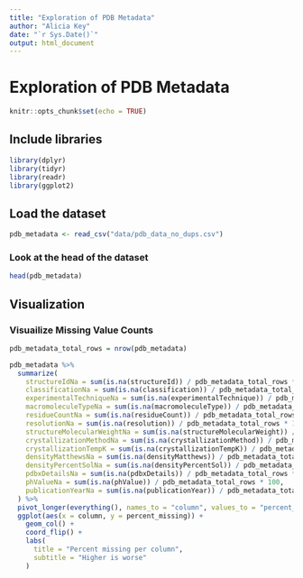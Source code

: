 ```yaml
---
title: "Exploration of PDB Metadata"
author: "Alicia Key"
date: "`r Sys.Date()`"
output: html_document
---
```


# Exploration of PDB Metadata

```r
knitr::opts_chunk$set(echo = TRUE)
```

## Include libraries

```r
library(dplyr)
library(tidyr)
library(readr)
library(ggplot2)
```

## Load the dataset

```r
pdb_metadata <- read_csv("data/pdb_data_no_dups.csv")
```

### Look at the head of the dataset

```r
head(pdb_metadata)
```

## Visualization

### Visuailize Missing Value Counts

```r
pdb_metadata_total_rows = nrow(pdb_metadata)

pdb_metadata %>%
  summarize(
    structureIdNa = sum(is.na(structureId)) / pdb_metadata_total_rows * 100,
    classificationNa = sum(is.na(classification)) / pdb_metadata_total_rows * 100,
    experimentalTechniqueNa = sum(is.na(experimentalTechnique)) / pdb_metadata_total_rows * 100,
    macromoleculeTypeNa = sum(is.na(macromoleculeType)) / pdb_metadata_total_rows * 100,
    residueCountNa = sum(is.na(residueCount)) / pdb_metadata_total_rows * 100,
    resolutionNa = sum(is.na(resolution)) / pdb_metadata_total_rows * 100,
    structureMolecularWeightNa = sum(is.na(structureMolecularWeight)) / pdb_metadata_total_rows * 100,
    crystallizationMethodNa = sum(is.na(crystallizationMethod)) / pdb_metadata_total_rows * 100,
    crystallizationTempK = sum(is.na(crystallizationTempK)) / pdb_metadata_total_rows * 100,
    densityMatthewsNa = sum(is.na(densityMatthews)) / pdb_metadata_total_rows * 100,
    densityPercentSolNa = sum(is.na(densityPercentSol)) / pdb_metadata_total_rows * 100,
    pdbxDetailsNa = sum(is.na(pdbxDetails)) / pdb_metadata_total_rows * 100,
    phValueNa = sum(is.na(phValue)) / pdb_metadata_total_rows * 100,
    publicationYearNa = sum(is.na(publicationYear)) / pdb_metadata_total_rows * 100
  ) %>%
  pivot_longer(everything(), names_to = "column", values_to = "percent_missing") %>%
  ggplot(aes(x = column, y = percent_missing)) +
    geom_col() +
    coord_flip() +
    labs(
      title = "Percent missing per column",
      subtitle = "Higher is worse"
    )
```
